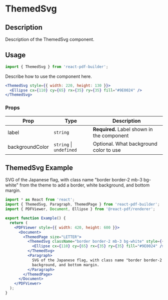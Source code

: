 


<Meta title="Documentation/Components/Basics/ThemedSvg" />

<h1>ThemedSvg</h1>

## Description

Description of the ThemedSvg component.

## Usage

```jsx
import { ThemedSvg } from 'react-pdf-builder';
```

Describe how to use the component here.

```jsx
<ThemedSvg style={{ width: 220, height: 130 }}>
  <Ellipse cx={110} cy={65} rx={35} ry={35} fill="#9E0024" />
</ThemedSvg>
```

### Props

| Prop            | Type                        | Description                                |
| --------------- | --------------------------- | ------------------------------------------ |
| label           | `string`                    | **Required.** Label shown in the component |
| backgroundColor | `string` &#124; `undefined` | Optional. What background color to use     |

## ThemedSvg Example

<DocsPDF>
  <ThemedSvg className="border border-2 mb-3 bg-white" style={{ width: 220, height: 130 }}>
    <Ellipse cx={110} cy={65} rx={35} ry={35} fill="#9E0024" />
  </ThemedSvg>
  <Paragraph>SVG of the Japanese flag, with class name "border border-2 mb-3 bg-white" from the theme to add a border, white background, and bottom margin.</Paragraph>
</DocsPDF>

```jsx
import * as React from 'react';
import { ThemedSvg, Paragraph, ThemedPage } from 'react-pdf-builder';
import { PDFViewer, Document, Ellipse } from '@react-pdf/renderer';

export function Example() {
  return (
    <PDFViewer style={{ width: 420, height: 600 }}>
      <Document>
        <ThemedPage size="LETTER">
          <ThemedSvg className="border border-2 mb-3 bg-white" style={{ width: 220, height: 130 }}>
            <Ellipse cx={110} cy={65} rx={35} ry={35} fill="#9E0024" />
          </ThemedSvg>
          <Paragraph>
            SVG of the Japanese flag, with class name "border border-2 mb-3 bg-white" from the theme to add a border, white
            background, and bottom margin.
          </Paragraph>
        </ThemedPage>
      </Document>
    </PDFViewer>
  );
}
```
